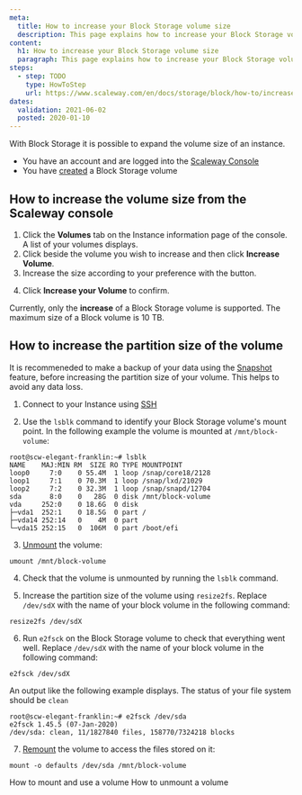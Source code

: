 ```yaml
---
meta:
  title: How to increase your Block Storage volume size
  description: This page explains how to increase your Block Storage volume
content:
  h1: How to increase your Block Storage volume size
  paragraph: This page explains how to increase your Block Storage volume
steps:
  - step: TODO
    type: HowToStep
    url: https://www.scaleway.com/en/docs/storage/block/how-to/increase-block-volume
dates:
  validation: 2021-06-02
  posted: 2020-01-10
---
```


With Block Storage it is possible to expand the volume size of an instance.

<Message type="requirement">

- You have an account and are logged into the [Scaleway Console](https://console.scaleway.com/) 
- You have [created](/storage/block/how-to/create-a-volume/) a Block Storage volume

</Message>

## How to increase the volume size from the Scaleway console

1. Click the **Volumes** tab on the Instance information page of the console. A list of your volumes displays.
2. Click <Icon name="more" /> beside the volume you wish to increase and then click **Increase Volume**.
3. Increase the size according to your preference with the <Icon name="plus" /> button. 
  <Lightbox src="scaleway-increase-volume-modal.png" alt="" />

4. Click **Increase your Volume** to confirm.
  <Message type="note">

  Currently, only the **increase** of a Block Storage volume is supported. The maximum size of a Block volume is 10 TB.
 
  </Message>

## How to increase the partition size of the volume

<Message type="tip">

It is recommeneded to make a backup of your data using the [Snapshot](https://www.scaleway.com/en/docs/compute/instances/how-to/create-a-snapshot/) feature, before increasing the partition size of your volume. This helps to avoid any data loss. 

</Message>


1. Connect to your Instance using [SSH](https://www.scaleway.com/en/docs/compute/instances/how-to/connect-to-instance/)

2. Use the `lsblk` command to identify your Block Storage volume's mount point. In the following example the volume is mounted at `/mnt/block-volume`: 

  ```
  root@scw-elegant-franklin:~# lsblk
  NAME    MAJ:MIN RM  SIZE RO TYPE MOUNTPOINT
  loop0     7:0    0 55.4M  1 loop /snap/core18/2128
  loop1     7:1    0 70.3M  1 loop /snap/lxd/21029
  loop2     7:2    0 32.3M  1 loop /snap/snapd/12704
  sda       8:0    0   28G  0 disk /mnt/block-volume
  vda     252:0    0 18.6G  0 disk
  ├─vda1  252:1    0 18.5G  0 part /
  ├─vda14 252:14   0    4M  0 part
  └─vda15 252:15   0  106M  0 part /boot/efi
  ```

3. [Unmount](https://www.scaleway.com/en/docs/storage/block/how-to/unmount-a-volume/) the volume:

  ```
  umount /mnt/block-volume
  ```

4. Check that the volume is unmounted by running the `lsblk` command. 

5. Increase the partition size of the volume using `resize2fs`. Replace `/dev/sdX` with the name of your block volume in the following command:

  ```
  resize2fs /dev/sdX
  ```

6. Run `e2fsck` on the Block Storage volume to check that everything went well. Replace `/dev/sdX` with the name of your block volume in the following command:

  ```
  e2fsck /dev/sdX
  ```

  An output like the following example displays. The status of your file system should be `clean`

  ```
  root@scw-elegant-franklin:~# e2fsck /dev/sda
  e2fsck 1.45.5 (07-Jan-2020)
  /dev/sda: clean, 11/1827840 files, 158770/7324218 blocks
  ```

7. [Remount](https://www.scaleway.com/en/docs/storage/block/how-to/mount-and-use-volume/) the volume to access the files stored on it: 

  ```
  mount -o defaults /dev/sda /mnt/block-volume
  ```


<Navigation title="See Also">
  <PreviousButton to="/storage/block/how-to/mount-and-use-volume/">How to mount and use a volume</PreviousButton>
  <NextButton to="/storage/block/how-to/unmount-a-volume/">How to unmount a volume</NextButton>
</Navigation>
